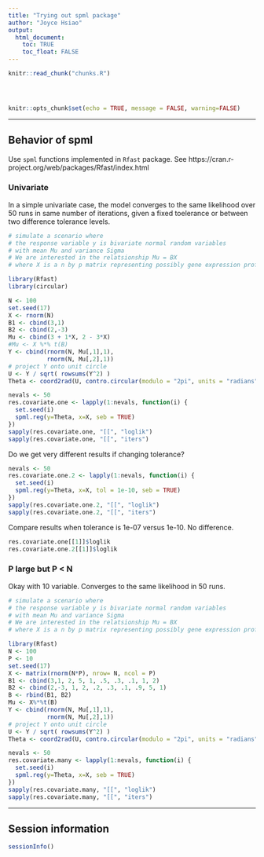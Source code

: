 ```yaml
---
title: "Trying out spml package"
author: "Joyce Hsiao"
output: 
  html_document:
    toc: TRUE
    toc_float: FALSE
---
```


<!-- The file analysis/chunks.R contains chunks that define default settings
shared across the workflowr files. -->
```r
knitr::read_chunk("chunks.R")
```

<!-- Update knitr chunk options -->
```r
```

<!-- Insert the date the file was last updated -->
```r
```

<!-- Insert the code version (Git commit SHA1) if Git repository exists and R
 package git2r is installed -->
```r
```

```r
knitr::opts_chunk$set(echo = TRUE, message = FALSE, warning=FALSE)
```



---


## Behavior of spml

Use `spml` functions implemented in `Rfast` package. See https://cran.r-project.org/web/packages/Rfast/index.html


### Univariate 

In a simple univariate case, the model converges to the same likelihood over 50 runs in same number of iterations, given a fixed toelerance or between two difference tolerance levels.

```r
# simulate a scenario where 
# the response variable y is bivariate normal random variables
# with mean Mu and variance Sigma
# We are interested in the relatsionship Mu = BX
# where X is a n by p matrix representing possibly gene expression profile of n cells

library(Rfast)
library(circular)

N <- 100
set.seed(17)
X <- rnorm(N)
B1 <- cbind(3,1)
B2 <- cbind(2,-3)
Mu <- cbind(3 + 1*X, 2 - 3*X)
#Mu <- X %*% t(B)
Y <- cbind(rnorm(N, Mu[,1],1),
           rnorm(N, Mu[,2],1))
# project Y onto unit circle
U <- Y / sqrt( rowsums(Y^2) )
Theta <- coord2rad(U, contro.circular(modulo = "2pi", units = "radians", zero = 0))

nevals <- 50
res.covariate.one <- lapply(1:nevals, function(i) {
  set.seed(i)
  spml.reg(y=Theta, x=X, seb = TRUE)
})
sapply(res.covariate.one, "[[", "loglik")
sapply(res.covariate.one, "[[", "iters")
```

Do we get very different results if changing tolerance?

```r
nevals <- 50
res.covariate.one.2 <- lapply(1:nevals, function(i) {
  set.seed(i)
  spml.reg(y=Theta, x=X, tol = 1e-10, seb = TRUE)
})
sapply(res.covariate.one.2, "[[", "loglik")
sapply(res.covariate.one.2, "[[", "iters")
```

Compare results when tolerance is 1e-07 versus 1e-10. No difference. 

```r
res.covariate.one[[1]]$loglik
res.covariate.one.2[[1]]$loglik
```


### P large but P < N

Okay with 10 variable. Converges to the same likelihood in 50 runs.

```r
# simulate a scenario where 
# the response variable y is bivariate normal random variables
# with mean Mu and variance Sigma
# We are interested in the relatsionship Mu = BX
# where X is a n by p matrix representing possibly gene expression profile of n cells

library(Rfast)
N <- 100
P <- 10
set.seed(17)
X <- matrix(rnorm(N*P), nrow= N, ncol = P)
B1 <- cbind(3,1, 2, 5, 1, .5, .3, .1, 1, 2)
B2 <- cbind(2,-3, 1, 2, .2, .3, .1, .9, 5, 1)
B <- rbind(B1, B2)
Mu <- X%*%t(B)
Y <- cbind(rnorm(N, Mu[,1],1),
           rnorm(N, Mu[,2],1))
# project Y onto unit circle
U <- Y / sqrt( rowsums(Y^2) )
Theta <- coord2rad(U, contro.circular(modulo = "2pi", units = "radians", zero = 0))

nevals <- 50
res.covariate.many <- lapply(1:nevals, function(i) {
  set.seed(i)
  spml.reg(y=Theta, x=X, seb = TRUE)
})
sapply(res.covariate.many, "[[", "loglik")
sapply(res.covariate.many, "[[", "iters")
```


---

## Session information

```r
sessionInfo()
```


